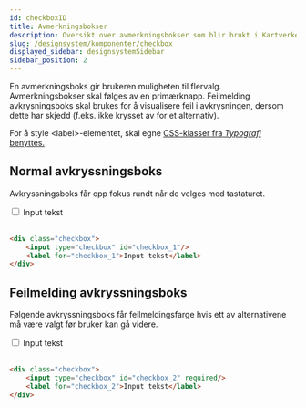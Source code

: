 ```yaml
---
id: checkboxID
title: Avmerkningsbokser
description: Oversikt over avmerkningsbokser som blir brukt i Kartverket sine løsninger.
slug: /designsystem/komponenter/checkbox
displayed_sidebar: designsystemSidebar
sidebar_position: 2
---
```


En avmerkningsboks gir brukeren muligheten til flervalg. Avmerkningsbokser skal følges av en primærknapp. Feilmelding avkrysningsboks skal brukes for å visualisere feil i avkrysningen, dersom dette har skjedd (f.eks. ikke krysset av for et alternativ).

For å style <label\>-elementet, skal egne
[CSS-klasser fra _Typografi_ benyttes.](../designTokens/typography.mdx#label)
## Normal avkryssningsboks

Avkryssningsboks får opp fokus rundt når de velges med tastaturet.

<div class="checkbox">
    <input type="checkbox" id="checkbox_1"/>
    <label for="checkbox_1">Input tekst</label>
</div>

<br/>

```markdown 
<div class="checkbox">
    <input type="checkbox" id="checkbox_1"/>
    <label for="checkbox_1">Input tekst</label>
</div>
```

## Feilmelding avkryssningsboks

Følgende avkryssningsboks får feilmeldingsfarge hvis ett av alternativene må være valgt før bruker kan gå videre.

<div class="checkbox">
    <input type="checkbox" id="checkbox_2" required/>
    <label for="checkbox_2">Input tekst</label>
</div>

<br/>

```markdown
<div class="checkbox">
    <input type="checkbox" id="checkbox_2" required/>
    <label for="checkbox_2">Input tekst</label>
</div>
```
